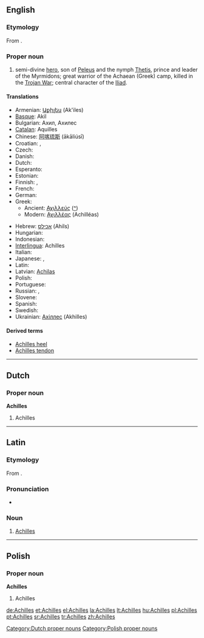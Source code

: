 {{wikipedia}}
==English==

===Etymology===
From {{etyl|grc|en}} {{term|Ἀχιλλεύς|tr=Akhilleus|lang=grc|sc=polytonic}}.

===Proper noun===
{{en-proper noun}}

# {{context|Greek mythology}} semi-divine [[hero]], son of [[Peleus]] and the nymph [[Thetis]], prince and leader of the Myrmidons; great warrior of the Achaean (Greek) camp, killed in the [[Trojan War]]; central character of the [[w:Iliad|Iliad]].

====Translations====
{{trans-top|Greek mythical hero}}
* Armenian: [[Աքիլես]] (Ak'iles)
* [[Basque]]: Akil
* Bulgarian: Ахил, Ахилес
* [[Catalan]]: Aquilles
* Chinese: [[阿喀琉斯]] (ākāliúsī)
* Croatian: {{t-|hr|Ahil|m}}, {{t-|hr|Ahilej|m}}
* Czech: {{t-|cs|Achilleus}}
* Danish: {{t-|da|Achilleus}}
* Dutch: {{t-|nl|Achilles}}
* Esperanto: {{t|eo|Aĥilo|xs=Esperanto}}
* Estonian: {{t-|et|Achilleus}}
* Finnish: {{t-|fi|Akhilleus}}, {{t-|fi|Akilles}}
* French: {{t+|fr|Achille}}
* German: {{t+|de|Achilleus}}
* Greek:
** Ancient: [[Αχιλλεύς]] ([[:el:Αχιλλέας|^]])
** Modern: [[Αχιλλέας]] (Achilléas)
{{trans-mid}}
* Hebrew: [[אכילס]] (Ahils)
* Hungarian: {{t+|hu|Akhilleusz}}
* Indonesian: {{t-|id|Achilles|xs=Indonesian}}
* [[Interlingua]]: Achilles
* Italian: {{t+|it|Achille}}
* Japanese: {{t-|ja|アキレス|tr=akiresu|sc=Jpan}}, {{t-|ja|アキレウス|tr=akireusu|sc=Jpan}}
* Latin: {{t+|la|Achilles|alt=Achillēs}}
* Latvian: [[Achilas]]
* Polish: {{t+|pl|Achilles}}
* Portuguese: {{t+|pt|Aquiles}}
* Russian: {{t+|ru|Ахилл|tr=Akhíll|sc=Cyrl}}, {{t+|ru|Ахиллес|tr=Akhillés|sc=Cyrl}}
* Slovene: {{t+|sl|Ahil}}
* Spanish: {{t-|es|Aquiles}}
* Swedish: {{t-|sv|Akilles}}
* Ukrainian: [[Ахіллес]] (Akhilles)
{{trans-bottom}}

====Derived terms====
* [[Achilles heel]]
* [[Achilles tendon]]

----

==Dutch==

===Proper noun===
'''Achilles'''

# Achilles

[[Category:Dutch proper nouns]]

----

==Latin==

===Etymology===
From {{etyl|grc|la}} {{term|Ἀχιλλεύς|tr=Akhilleus|lang=grc|sc=polytonic}}.

===Pronunciation===
* {{audio|La-ecc-Achilles.ogg|audio (ecclesiastical)}}

===Noun===
{{la-proper noun|Achillēs|Achillis|Achillis|m|third}}

# [[#English|Achilles]]

----

==Polish==

===Proper noun===
'''Achilles'''

# Achilles

[[Category:Polish proper nouns]]

[[de:Achilles]]
[[et:Achilles]]
[[el:Achilles]]
[[la:Achilles]]
[[lt:Achilles]]
[[hu:Achilles]]
[[pl:Achilles]]
[[pt:Achilles]]
[[sr:Achilles]]
[[tr:Achilles]]
[[zh:Achilles]]